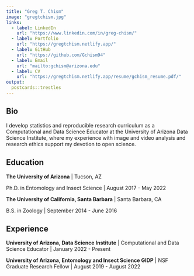 ```yaml
---
title: "Greg T. Chism"
image: "gregtchism.jpg"
links:
  - label: LinkedIn
    url: "https://www.linkedin.com/in/greg-chism/"
  - label: Portfolio
    url: "https://gregtchism.netlify.app/"
  - label: GitHub
    url: "https://github.com/Gchism94"
  - label: Email
    url: "mailto:gchism@arizona.edu"
  - label: CV
    url: "https://gregtchism.netlify.app/resume/gchism_resume.pdf/"
output:
  postcards::trestles
---
```

 
## Bio

I develop statistics and reproducible research curriculum as a Computational and Data Science Educator at the University of Arizona Data Science Institute, where my experience with image and video analysis and research ethics support my devotion to open science. 

## Education

**The University of Arizona** | Tucson, AZ

Ph.D. in Entomology and Insect Science | August 2017 - May 2022

**The University of California, Santa Barbara** | Santa Barbara, CA

B.S. in Zoology | September 2014 - June 2016

## Experience

**University of Arizona, Data Science Institute** | Computational and Data Science Educator | January 2022 - Present

**University of Arizona, Entomology and Insect Science GIDP** | NSF Graduate Research Fellow | August 2019 - August 2022
